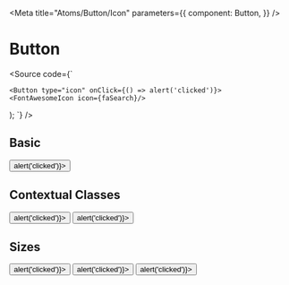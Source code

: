 

<Meta
  title="Atoms/Button/Icon"
  parameters={{
    component: Button,
  }}
/>

# Button

<Source code={`
	
	<Button type="icon" onClick={() => alert('clicked')}>
    <FontAwesomeIcon icon={faSearch}/>
  </Button>
);
`} />

<Props of={Button} />

## Basic

<Preview withSource="open">
	<Story name="Basic">
		<Button type="icon" onClick={() => alert('clicked')}>
      <FontAwesomeIcon icon={faSearch}/>
    </Button>
  </Story>
</Preview>

## Contextual Classes
<Preview withSource="open">
	<Story name="Primary">
		<Button type="icon" contextualClass="primary" onClick={() => alert('clicked')}>
      <FontAwesomeIcon icon={faSearch}/>
    </Button>
  </Story>
  <Story name="Secondary">
		<Button type="icon" contextualClass="secondary" onClick={() => alert('clicked')}>
      <FontAwesomeIcon icon={faSearch}/>
    </Button>
  </Story>
</Preview>

## Sizes
<Preview withSource="open">
	<Story name="Small">
		<Button type="icon" size="small" onClick={() => alert('clicked')}>
      <FontAwesomeIcon icon={faSearch}/>
    </Button>
  </Story>
  <Story name="Medium">
		<Button type="icon" size="medium" onClick={() => alert('clicked')}>
      <FontAwesomeIcon icon={faSearch}/>
    </Button>
  </Story>
  <Story name="Large">
		<Button type="icon" size="large" onClick={() => alert('clicked')}>
      <FontAwesomeIcon icon={faSearch}/>
    </Button>
  </Story>
</Preview>
